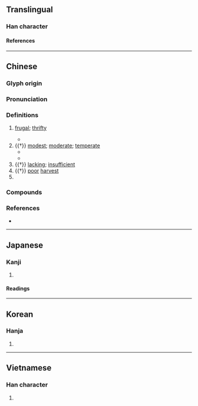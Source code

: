 {{also|俭}}
{{character info}}
==Translingual==
{{Han simplified forms|儉|倹|俭}}

===Han character===
{{Han char|rn=9|rad=人|as=13|sn=15|four=28286|canj=OOMO|ids=⿰亻僉}}

====References====
{{Han ref|kx=0119.120|dkj=01190|dj=0252.110|hdz=10226.060|uh=5109}}

----

==Chinese==
{{zh-forms|s=俭}}

===Glyph origin===
{{Han etym}}

===Pronunciation===
{{zh-pron
|m=jiǎn
|c=gim6
|mn=qz:khiǎm/tw,xm,zz:khiām
|mn-t=kiam6/kiêm6/kiang6
|mn-t_note=kiam6 - Shantou and other places; kiêm6 - Chaozhou; kiang6 - Chenghai
|mc=y
|oc=y
|cat=a,pn
}}

===Definitions===
{{zh-hanzi}}

# [[frugal]]; [[thrifty]]
#: {{zh-x|節儉|frugal; thrifty; economical}}
#: {{zh-x|勤儉|hardworking and thrifty}}
#: {{zh-x|儉樸|thrifty and simple}}
#: {{zh-x|省{shěng}喫[吃]{chī}儉用|to save on food and daily expenses}}
#: {{zh-x|勤工儉學|part-time work and part-time study}}
#* {{zh-x|禮，與其 奢 也，寧{nìng} 儉；喪{sāng}，與其 易 也，寧{nìng} 戚。|In festive ceremonies, it is better to be '''sparing''' than extravagant. In the ceremonies of mourning, it is better that there be deep sorrow than a minute attention to observances.|ref=Analects}}
# {{†}} [[modest]]; [[moderate]]; [[temperate]]
#* {{zh-x|^夫子 溫、良、恭、儉、讓 以 得 之。|Our master is benign, upright, courteous, '''temperate''', and complaisant and thus he gets his information.|ref=Analects}}
#* {{zh-x|恭儉 而 好{hào}禮 者 宜 歌 ^小雅。|The courteous and '''self-restraining''', the lovers of the rules of propriety, should sing the Xiao Ya (Minor Odes of the Kingdom).|ref=Liji-L}}
# {{†}} [[lacking]]; [[insufficient]]
# {{†}} [[poor]] [[harvest]]
# {{surname|zh}}

===Compounds===
{{zh-der|乞窮儉相|儉嗇|儉月|儉樸|儉省|儉約|儉素|儉腹|儉色|儉薄|儉觳|克儉克勤|克勤克儉|勤儉|崇節尚儉|恭儉|恭儉靜一|毌丘儉|水儉|田豫儉素|省儉|省喫儉用|禮奢寧儉|禮存寧儉|節儉|節儉力行|節儉躬行|自奉甚儉|裴行儉|躬行節儉|豐儉由人}}

===References===
* {{R:yue:Hanzi}}

----

==Japanese==
{{ja-kanji forms|倹|儉}}

===Kanji===
{{ja-kanji|grade=|rs=人13|shin=倹}}

# {{rfdef|ja|sort=人13}}

====Readings====
{{ja-readings
|goon=げん
|kanon=けん
|kun=つま-し.い, つずま-やか<つづま-やか
}}

----

==Korean==

===Hanja===
{{ko-hanja|검}}

# {{rfdef|ko|sort=人13}}

----

==Vietnamese==

===Han character===
{{vi-readings|reading=[[kiệm]], [[cợm]], [[hiếm]], [[thiếu]]|rs=人13}}

# {{rfdef|vi|sort=人13}}